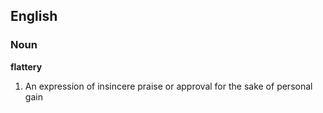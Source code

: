 ==English==
===Noun===
'''flattery'''
#An expression of insincere praise or approval for the sake of personal gain